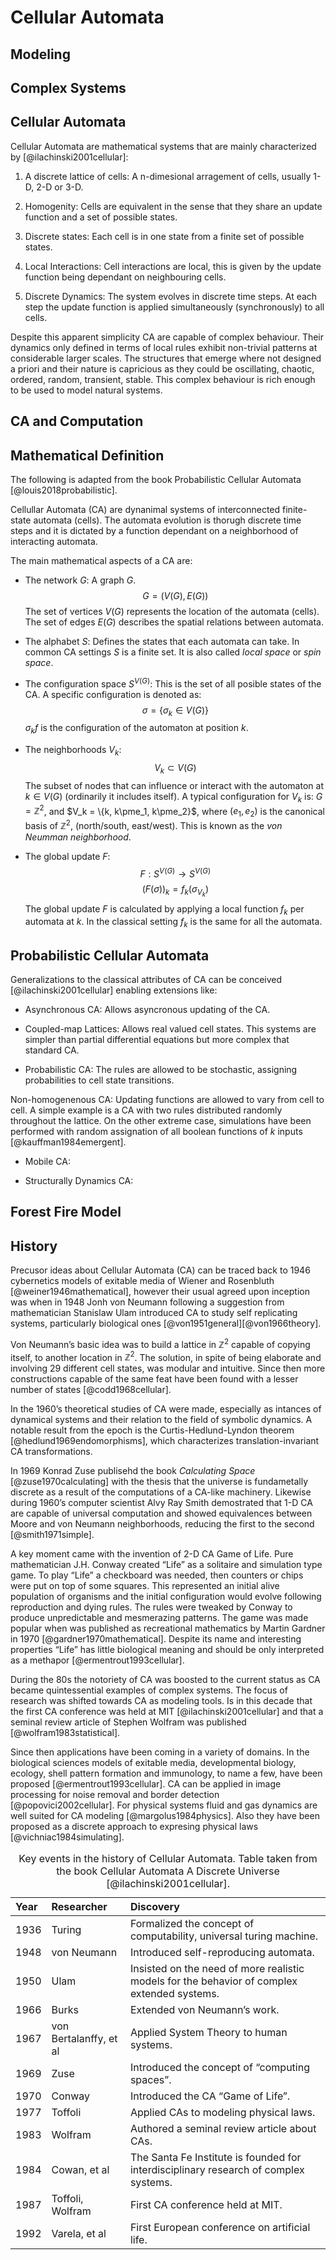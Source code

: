 # Cellular Automata

## Modeling

## Complex Systems

## Cellular Automata

Cellular Automata are mathematical systems that are mainly characterized by [@ilachinski2001cellular]:

1. A discrete lattice of cells:
A n-dimesional arragement of cells, usually 1-D, 2-D or 3-D.

2. Homogenity:
Cells are equivalent in the sense that they share an update function and a set of possible states.

3. Discrete states:
Each cell is in one state from a finite set of possible states.

4. Local Interactions:
Cell interactions are local, this is given by the update function being dependant on neighbouring cells.

5. Discrete Dynamics:
The system evolves in discrete time steps. At each step the update function is applied simultaneously (synchronously) to all cells.

Despite this apparent simplicity CA are capable of complex behaviour. Their dynamics only defined in terms of local rules exhibit non-trivial patterns at considerable larger scales. The structures that emerge where not designed a priori and their nature is capricious as they could be oscillating, chaotic, ordered, random, transient, stable. This complex behaviour is rich enough to be used to model natural systems.

## CA and Computation

## Mathematical Definition

The following is adapted from the book Probabilistic Cellular Automata [@louis2018probabilistic].

Cellullar Automata (CA) are dynanimal systems of interconnected finite-state automata (cells). The automata evolution is thorugh discrete time steps and it is dictated by a function dependant on a neighborhood of interacting automata.

The main mathematical aspects of a CA are:

* The network $G$:
A graph $G$.
$$ G = (V(G), E(G)) $$
The set of vertices $V(G)$ represents the location of the automata (cells). The set of edges $E(G)$ describes the spatial relations between automata.

* The alphabet $S$:
Defines the states that each automata can take. In common CA settings $S$ is a finite set. It is also called _local space_ or _spin space_.

* The configuration space $S^{V(G)}$:
This is the set of all posible states of the CA. A specific configuration is denoted as:
$$ \sigma = \{\sigma_k \in V(G)\} $$
$\sigma_k f$ is the configuration of the automaton at position $k$.

* The neighborhoods $V_k$:
$$ V_k \subset  V(G) $$
The subset of nodes that can influence or interact with the automaton at $k \in V(G)$ (ordinarily it includes itself). A typical configuration for $V_k$ is: $G = \mathds{Z}^2$, and $V_k = \{k, k\pme_1, k\pme_2}$, where $(e_1, e_2)$ is the canonical basis of $\mathds{Z}^2$, (north/south, east/west). This is known as the _von Neumman neighborhood_.

* The global update $F$:
$$ F: S^{V(G)} \rightarrow S^{V(G)} $$
$$ (F(\sigma))_k = f_k(\sigma_V_k) $$
The global update $F$ is calculated by applying a local function $f_k$ per automata at $k$. In the classical setting $f_k$ is the same for all the automata.

## Probabilistic Cellular Automata

Generalizations to the classical attributes of CA can be conceived [@ilachinski2001cellular] enabling extensions like:

* Asynchronous CA:
Allows asyncronous updating of the CA.

* Coupled-map Lattices:
Allows real valued cell states. This systems are simpler than partial differential equations but more complex that standard CA.

* Probabilistic CA:
The rules are allowed to be stochastic, assigning probabilities to cell state transitions.

Non-homogenenous CA:
Updating functions are allowed to vary from cell to cell. A simple example is a CA with two rules distributed randomly throughout the lattice. On the other extreme case, simulations have been performed with random assignation of all boolean functions of $k$ inputs [@kauffman1984emergent].

* Mobile CA:


* Structurally Dynamics CA:

## Forest Fire Model

## History

Precusor ideas about Cellular Automata (CA) can be traced back to 1946 cybernetics models of exitable media of Wiener and Rosenbluth [@weiner1946mathematical], however their usual agreed upon inception was when in 1948 Jonh von Neumann following a suggestion from mathematician Stanislaw Ulam introduced CA to study self replicating systems, particularly biological ones [@von1951general][@von1966theory].

Von Neumann's basic idea was to build a lattice in $\mathds{Z}^2$ capable of copying itself, to another location in $\mathds{Z}^2$. The solution, in spite of being elaborate and involving 29 different cell states, was modular and intuitive. Since then more constructions capable of the same feat have been found with a lesser number of states [@codd1968cellular]. 

In the 1960's theoretical studies of CA were made, especially as intances of dynamical systems and their relation to the field of symbolic dynamics. A notable result from the epoch is the Curtis-Hedlund-Lyndon theorem [@hedlund1969endomorphisms], which characterizes translation-invariant CA transformations. 

In 1969 Konrad Zuse publisehd the book _Calculating Space_  [@zuse1970calculating] with the thesis that the universe is fundametally discrete as a result of the computations of a CA-like machinery. Likewise during 1960's computer scientist Alvy Ray Smith demostrated that 1-D CA are capable of universal computation and showed equivalences between Moore and von Neumann neighborhoods, reducing the first to the second [@smith1971simple].

A key moment came with the invention of 2-D CA Game of Life. Pure mathematician J.H. Conway created "Life" as a solitaire and simulation type game. To play "Life" a checkboard was needed, then counters or chips were put on top of some squares. This represented an initial alive population of organisms and the initial configuration would evolve following reproduction and dying rules. The rules were tweaked by Conway to produce unpredictable and mesmerazing patterns. The game was made popular when was published as recreational mathematics by Martin Gardner in 1970 [@gardner1970mathematical]. Despite its name and interesting properties "Life" has little biological meaning and should be only interpreted as a methapor [@ermentrout1993cellular].

During the 80s the notoriety of CA was boosted to the current status as CA became quintessential examples of complex systems. The focus of research was shifted towards CA as modeling tools. Is in this decade that the first CA conference was held at MIT [@ilachinski2001cellular] and that a seminal review article of Stephen Wolfram was published [@wolfram1983statistical].

Since then applications have been coming in a variety of domains. In the biological sciences models of exitable media, developmental biology, ecology, shell pattern formation and immunology, to name a few, have been proposed [@ermentrout1993cellular]. CA can be applied in image processing for noise removal and border detection [@popovici2002cellular]. For physical systems fluid and gas dynamics are well suited for CA modeling [@margolus1984physics]. Also they have been proposed as a discrete approach to expresing physical laws [@vichniac1984simulating].

Table: Key events in the history of Cellular Automata. Table taken from the book Cellular Automata A Discrete Universe [@ilachinski2001cellular].

Year             Researcher                Discovery
---------------- ------------------------- -----------
1936              Turing                    Formalized the concept of computability, universal turing machine.
1948              von Neumann               Introduced self-reproducing automata.      
1950              Ulam                      Insisted on the need of more realistic models for the behavior of complex extended systems.
1966              Burks                     Extended von Neumann's work.   
1967              von Bertalanffy, et al    Applied System Theory to human systems.
1969              Zuse                      Introduced the concept of "computing spaces".
1970              Conway                    Introduced the CA "Game of Life".
1977              Toffoli                   Applied CAs to modeling physical laws.
1983              Wolfram                   Authored a seminal review article about CAs.
1984              Cowan, et al              The Santa Fe Institute is founded for interdisciplinary research of complex systems.
1987              Toffoli, Wolfram          First CA conference held at MIT.
1992              Varela, et al             First European conference on artificial life.
